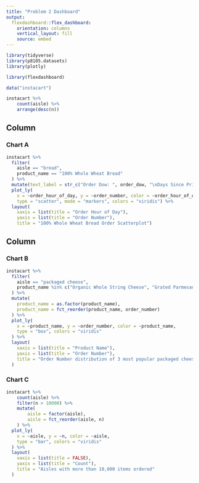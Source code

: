 ```yaml
---
title: "Problem 2 Dashboard"
output: 
  flexdashboard::flex_dashboard:
    orientation: columns
    vertical_layout: fill
    source: embed
---
```


```r
library(tidyverse)
library(p8105.datasets)
library(plotly)

library(flexdashboard)
```

```r
data("instacart")

instacart %>% 
	count(aisle) %>% 
	arrange(desc(n))
```


Column {data-width=650}
-----------------------------------------------------------------------

### Chart A

```r
instacart %>% 
  filter(
    aisle == "bread",
    product_name == "100% Whole Wheat Bread"
  ) %>% 
  mutate(text_label = str_c("Order Dow: ", order_dow, "\nDays Since Prior Order: ", days_since_prior_order)) %>% 
  plot_ly(
    x = ~order_hour_of_day, y = ~order_number, color = ~order_hour_of_day, text = ~text_label, 
    type = "scatter", mode = "markers", colors = "viridis") %>%
  layout(
    xaxis = list(title = "Order Hour of Day"),
    yaxis = list(title = "Order Number"),
    title = "100% Whole Wheat Bread Order Scatterplot")
```

Column {data-width=350}
-----------------------------------------------------------------------

### Chart B

```r
instacart %>% 
  filter(
    aisle == "packaged cheese",
    product_name %in% c("Organic Whole String Cheese", "Grated Parmesan", "Feta Cheese Crumbles")
  ) %>% 
  mutate(
    product_name = as.factor(product_name),
    product_name = fct_reorder(product_name, order_number)
  ) %>% 
  plot_ly(
    x = ~product_name, y = ~order_number, color = ~product_name, 
    type = "box", colors = "viridis"
  ) %>%
  layout(
    xaxis = list(title = "Product Name"),
    yaxis = list(title = "Order Number"),
    title = "Order Number distribution of 3 most popular packaged cheese"
  )
```

### Chart C

```r
instacart %>% 
	count(aisle) %>% 
	filter(n > 10000) %>% 
	mutate(
		aisle = factor(aisle),
		aisle = fct_reorder(aisle, n)
	) %>% 
  plot_ly(
    x = ~aisle, y = ~n, color = ~aisle,
    type = "bar", colors = "viridis"
  ) %>% 
  layout(
    xaxis = list(title = FALSE),
    yaxis = list(title = "Count"),
    title = "Aisles with more than 10,000 items ordered"
  )  
```

